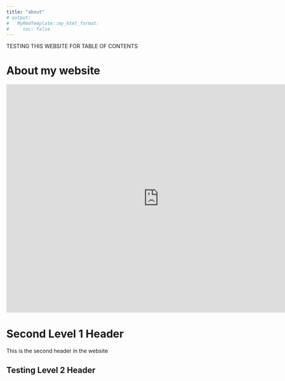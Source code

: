 ```yaml
---
title: "about"
# output:
#   MyRmdTemplate::my_html_format:
#     toc: false
---
```


TESTING THIS WEBSITE FOR TABLE OF CONTENTS

# About my website

<iframe src="https://calendar.google.com/calendar/embed?src=ekqk1nbdusr1baon1ic42oeeik%40group.calendar.google.com&ctz=America%2FToronto" style="border: 0" width="800" height="600" frameborder="0" scrolling="no"></iframe>

# Second Level 1 Header

This is the second header in the website

## Testing Level 2 Header